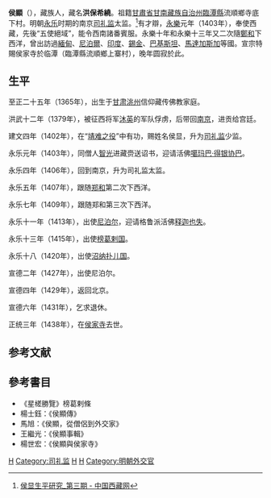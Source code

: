 '''侯顯'''（{{bd|1365年||1438年|catIdx=H}}），藏族人，藏名'''洪保希繞'''。祖籍[[甘肅省|甘肅省]][[甘南藏族自治州|甘南藏族自治州]][[臨潭縣|臨潭縣]]流順鄉寺底下村。明朝[[永乐|永乐]]时期的南京[[司礼监|司礼监]]太监。<ref>[http://www.tibet.cn/cn/cloud/xszqkk/zgzx/2009/3/201712/t20171221_5279177.html 侯显生平研究_第三期 - 中国西藏网]</ref>有才辯，[[永乐_(明)|永樂]]元年（1403年），奉使西藏，先後“五使絕域”，能令西南諸番賓服。永樂十年和永樂十三年又二次隨[[鄭和|鄭和]]下西洋，曾出訪過[[緬甸|緬甸]]、[[尼泊爾|尼泊爾]]、[[印度|印度]]、[[錫金|錫金]]、[[巴基斯坦|巴基斯坦]]、[[馬達加斯加|馬達加斯加]]等國。宣宗特賜侯家寺於临潭（臨潭縣流順鄉上寨村），晚年圆寂於此。

== 生平 ==
至正二十五年（1365年），出生于[[甘肃|甘肃]][[洮州|洮州]]信仰藏传佛教家庭。

洪武十二年（1379年），被征西将军[[沐英|沐英]]的军队俘虏，后带回[[南京|南京]]，进贡给宫廷。

建文四年（1402年），在“[[靖难之役|靖难之役]]”中有功，赐姓名侯显，升为[[司礼监|司礼监]]少监。

永乐元年（1403年），同僧人[[智光|智光]]进藏赍送诏书，迎请活佛[[噶玛巴·得银协巴|噶玛巴·得银协巴]]。

永乐四年（1406年），回到南京，升为司礼监太监。

永乐五年（1407年），跟随[[郑和|郑和]]第二次下西洋。

永乐七年（1409年），跟随郑和第三次下西洋。

永乐十一年（1413年），出使[[尼泊尔|尼泊尔]]，迎请格鲁派活佛[[释迦也失|释迦也失]]。

永乐十三年（1415年），出使[[孟加拉_(地區)|榜葛剌国]]。

永乐十八（1420年），出使[[乔恩普尔|沼纳扑儿国]]。

宣德二年（1427年），出使尼泊尔。

宣德四年（1429年），返回北京。

宣德六年（1431年），乞求退休。

正统三年（1438年），在[[侯家寺|侯家寺]]去世。

{{start box}}
{{s-before|[[黄俨_(明朝宦官)|黄俨 (明朝宦官)]]}}
{{s-title|[[司礼监|司礼监]][[掌印太监|掌印太监]]|1425年—？年}}
{{s-after|[[范弘_(明朝宦官)|范弘 (明朝宦官)]]}}
{{end box}}

== 参考文献 ==
{{Reflist}}

==參考書目==
{{wikisource|明史/卷304#.E4.BE.AF.E9.A1.AF|明史/卷304}}
* 《星槎勝覽》榜葛剌條
* 楊士鈺：《侯顯傳》
* 馬旭：《侯顯，從僧侶到外交家》
* 王繼光：《侯顯事輯》 
* 楊世宏：《侯顯與侯家寺》

[[Category:明朝宦官|H]]
[[Category:司礼监|Category:司礼监]]
[[Category:明朝藏族人|H]]
[[Category:临潭人|H]]
[[Category:明朝外交官|Category:明朝外交官]]
